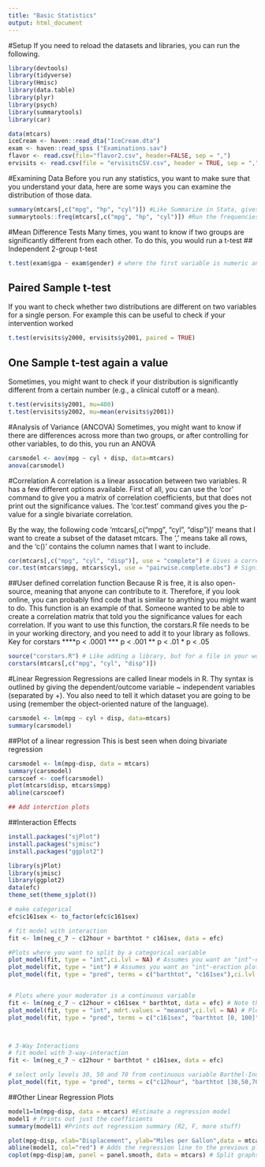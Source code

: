 ---
title: "Basic Statistics"
output: html_document
---
#Setup
If you need to reload the datasets and libraries, you can run the following. 
```{r}
library(devtools)
library(tidyverse)
library(Hmisc)
library(data.table)
library(plyr)
library(psych)
library(summarytools)
library(car)
```
```{r}
data(mtcars)
iceCream <- haven::read_dta("IceCream.dta")
exam <- haven::read_spss ("Examinations.sav")
flavor <- read.csv(file="flavor2.csv", header=FALSE, sep = ",")
ervisits <- read.csv(file = "ervisitsCSV.csv", header = TRUE, sep = ",")
```
#Examining Data
Before you run any statistics, you want to make sure that you understand your data, here are some ways you can examine the distribution of those data. 
```{r}
summary(mtcars[,c("mpg", "hp", "cyl")]) #Like Summarize in Stata, gives mean, median, percentiles, etc. 
summarytools::freq(mtcars[,c("mpg", "hp", "cyl")]) #Run the frequencies to see the distribution
```

#Mean Difference Tests
Many times, you want to know if two groups are significantly different from each other. To do this, you would run a t-test
## Independent 2-group t-test
```{r}
t.test(exam$gpa ~ exam$gender) # where the first variable is numeric and the second is dichotomous/categorical
```
## Paired Sample t-test
If you want to check whether two distributions are different on two variables for a single person. For example this can be useful to check if your intervention worked
```{r}
t.test(ervisits$y2000, ervisits$y2001, paired = TRUE)
```
## One Sample t-test again a value
Sometimes, you might want to check if your distribution is significantly different from a certain number (e.g., a clinical cutoff or a mean).
```{r}
t.test(ervisits$y2001, mu=400)
t.test(ervisits$y2002, mu=mean(ervisits$y2001))
```

#Analysis of Variance (ANCOVA)
Sometimes, you might want to know if there are differences across more than two groups, or after controlling for other variables, to do this, you run an ANOVA
```{r}
carsmodel <- aov(mpg ~ cyl + disp, data=mtcars)
anova(carsmodel)
```

#Correlation
A correlation is a linear assocation between two variables. R has a few different options available. First of all, you can use the 'cor' command to give you a matrix of correlation coefficients, but that does not print out the significance values. The 'cor.test' command gives you the p-value for a single bivariate correlation. 

By the way, the following code 'mtcars[,c("mpg", "cyl", "disp")]' means that I want to create a subset of the dataset mtcars. The ',' means take all rows, and the 'c()' contains the column names that I want to include.  
```{r}
cor(mtcars[,c("mpg", "cyl", "disp")], use = "complete") # Gives a correlation matrix without p-values
cor.test(mtcars$mpg, mtcars$cyl, use = "pairwise.complete.obs") # Significance information for a bivariate correlation
```

##User defined correlation function
Because R is free, it is also open-source, meaning that anyone can contribute to it. Therefore, if you look online, you can probably find code that is similar to anything you might want to do. This function is an example of that. Someone wanted to be able to create a correlation matrix that told you the significance values for each correlation. If you want to use this function, the corstars.R file needs to be in your working directory, and you need to add it to your library as follows. 
  Key for corstars
  ****p < .0001
  *** p < .001
  **  p < .01
  *   p < .05
```{r}
source("corstars.R") # Like adding a library, but for a file in your working directory
corstars(mtcars[,c("mpg", "cyl", "disp")])
```

#Linear Regression
Regressions are called linear models in R. Thy syntax is outlined by giving the dependent/outcome variable ~ independent variables (separated by +). You also need to tell it which dataset you are going to be using (remember the object-oriented nature of the language). 
```{r}
carsmodel <- lm(mpg ~ cyl + disp, data=mtcars)
summary(carsmodel)
```

##Plot of a linear regression
This is best seen when doing bivariate regression
```{r}
carsmodel <- lm(mpg~disp, data = mtcars)
summary(carsmodel)
carscoef <- coef(carsmodel)
plot(mtcars$disp, mtcars$mpg)
abline(carscoef)

## Add interction plots
```
##Interaction Effects
```{r}
install.packages("sjPlot")
install.packages("sjmisc")
install.packages("ggplot2")
```
```{r}
library(sjPlot)
library(sjmisc)
library(ggplot2)
data(efc)
theme_set(theme_sjplot())

# make categorical
efc$c161sex <- to_factor(efc$c161sex)

# fit model with interaction
fit <- lm(neg_c_7 ~ c12hour + barthtot * c161sex, data = efc)

#Plots where you want to split by a categorical variable
plot_model(fit, type = "int",ci.lvl = NA) # Assumes you want an "int"-eraction plot and grabs it
plot_model(fit, type = "int") # Assumes you want an "int"-eraction plot and grabs it
plot_model(fit, type = "pred", terms = c("barthtot", "c161sex"),ci.lvl = NA) # Specify the variables


# Plots where your moderator is a continuous variable
fit <- lm(neg_c_7 ~ c12hour + c161sex * barthtot, data = efc) # Note that now the continuous variable is now 2nd in the interaction term
plot_model(fit, type = "int", mdrt.values = "meansd",ci.lvl = NA) # Plots the means and +-1 standard deviation
plot_model(fit, type = "pred", terms = c("c161sex", "barthtot [0, 100]"),ci.lvl = NA) # You can also specify salient values of the continuous that you want



# 3-Way Interactions
# fit model with 3-way-interaction
fit <- lm(neg_c_7 ~ c12hour * barthtot * c161sex, data = efc)

# select only levels 30, 50 and 70 from continuous variable Barthel-Index
plot_model(fit, type = "pred", terms = c("c12hour", "barthtot [30,50,70]", "c161sex"), ci.lvl = NA)

```
##Other Linear Regression Plots
```{r}
model1=lm(mpg~disp, data = mtcars) #Estimate a regression model
model1 # Prints out just the coefficients
summary(model1) #Prints out regression summary (R2, F, more stuff)

plot(mpg~disp, xlab="Displacement", ylab="Miles per Gallon",data = mtcars) #Scatter plot
abline(model1, col="red") # Adds the regression line to the previous plot command
coplot(mpg~disp|am, panel = panel.smooth, data = mtcars) # Split graphs by Transmission style (am)
```


